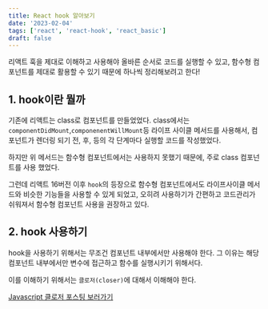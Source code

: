 ```yaml
---
title: React hook 알아보기
date: '2023-02-04'
tags: ['react', 'react-hook', 'react_basic']
draft: false
---
```


리액트 훅을 제대로 이해하고 사용해야 올바른 순서로 코드를 실행할 수 있고,
함수형 컴포넌트를 제대로 활용할 수 있기 때문에 하나씩 정리해보려고 한다!

## 1. hook이란 뭘까

기존에 리액트는 class로 컴포넌트를 만들었었다. class에서는 `componentDidMount`,`componenentWillMount`등 라이프 사이클 메서드를 사용해서, 컴포넌트가 렌더링 되기 전, 후, 등의 각 단계마다 실행할 코드를 작성했었다.

하지만 위 메서드는 함수형 컴포넌트에서는 사용하지 못했기 때문에, 주로 class 컴포넌트를 사용 했었다.

그런데 리액트 16버전 이후 `hook`의 등장으로 함수형 컴포넌트에서도 라이프사이클 메서드와 비슷한 기능들을 사용할 수 있게 되었고, 오히려 사용하기가 간편하고 코드관리가 쉬워져서 함수형 컴포넌트 사용을 권장하고 있다.

## 2. hook 사용하기

hook을 사용하기 위해서는 무조건 컴포넌트 내부에서만 사용해야 한다. 그 이유는 해당 컴포넌트 내부에서만 변수에 접근하고 함수를 실행시키기 위해서다.

이를 이해하기 위해서는 `클로저(closer)`에 대해서 이해해야 한다.

[Javascript 클로저 포스팅 보러가기](https://june-dev.vercel.app/blog/javascript/closure)
